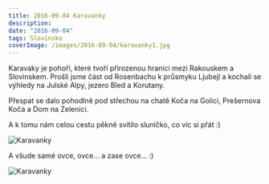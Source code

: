 ```yaml
---
title: 2016-09-04 Karavanky
description:
date: "2016-09-04"
tags: Slovinsko
coverImage: /images/2016-09-04/karavanky1.jpg
---
```


Karavaky je pohoří, které tvoří přirozenou hranici mezi Rakouskem a Slovinskem. Prošli jsme část od Rosenbachu k průsmyku Ljubejl a kochali se výhledy na Julské Alpy, jezero Bled a Korutany.

Přespat se dalo pohodlně pod střechou na chatě Koča na Golici, Prešernova Koča a Dom na Zelenici.

A k tomu nám celou cestu pěkně svítilo sluníčko, co víc si přát :)


<Image
  src="/images/2016-09-04/karavanky1.jpg"
  alt="Karavanky"
  width={1280}
  height={750}
  priority
  className="next-image"
/>

A všude samé ovce, ovce... a zase ovce... :)

<Image
  src="/images/2016-09-04/karavanky2.jpg"
  alt="Karavanky"
  width={1280}
  height={750}
  priority
  className="next-image"
/>
